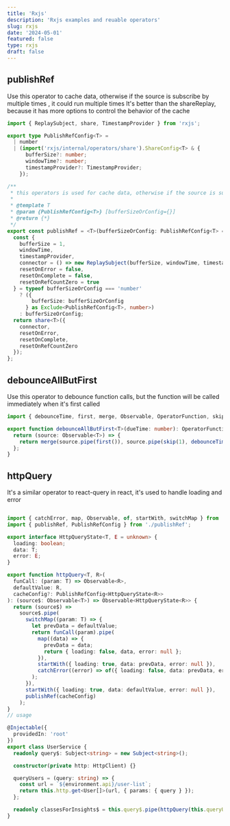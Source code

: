 ```yaml
---
title: 'Rxjs'
description: 'Rxjs examples and reuable operators'
slug: rxjs
date: '2024-05-01'
featured: false
type: rxjs
draft: false
---
```


## publishRef

Use this operator to cache data, otherwise if the source is subscribe by multiple times , it could run multiple times
It's better than the shareReplay, because it has more options to control the behavior of the cache

```typescript
import { ReplaySubject, share, TimestampProvider } from 'rxjs';

export type PublishRefConfig<T> =
  | number
  | (import('rxjs/internal/operators/share').ShareConfig<T> & {
      bufferSize?: number;
      windowTime?: number;
      timestampProvider?: TimestampProvider;
    });

/**
 * this operators is used for cache data, otherwise if the source is subscribe by multiple times , it could run multiple times
 *
 * @template T
 * @param {PublishRefConfig<T>} [bufferSizeOrConfig={}]
 * @return {*}
 */
export const publishRef = <T>(bufferSizeOrConfig: PublishRefConfig<T> = {}) => {
  const {
    bufferSize = 1,
    windowTime,
    timestampProvider,
    connector = () => new ReplaySubject(bufferSize, windowTime, timestampProvider),
    resetOnError = false,
    resetOnComplete = false,
    resetOnRefCountZero = true
  } = typeof bufferSizeOrConfig === 'number'
    ? ({
        bufferSize: bufferSizeOrConfig
      } as Exclude<PublishRefConfig<T>, number>)
    : bufferSizeOrConfig;
  return share<T>({
    connector,
    resetOnError,
    resetOnComplete,
    resetOnRefCountZero
  });
};
```

## debounceAllButFirst

Use this operator to debounce function calls, but the function will be called immediately when it's first called

```typescript
import { debounceTime, first, merge, Observable, OperatorFunction, skip } from 'rxjs';

export function debounceAllButFirst<T>(dueTime: number): OperatorFunction<T, T> {
  return (source: Observable<T>) => {
    return merge(source.pipe(first()), source.pipe(skip(1), debounceTime(dueTime)));
  };
}
```

## httpQuery

It's a similar operator to react-query in react, it's used to handle loading and error

```typescript

import { catchError, map, Observable, of, startWith, switchMap } from 'rxjs';
import { publishRef, PublishRefConfig } from './publishRef';

export interface HttpQueryState<T, E = unknown> {
  loading: boolean;
  data: T;
  error: E;
}

export function httpQuery<T, R>(
  funCall: (param: T) => Observable<R>,
  defaultValue: R,
  cacheConfig?: PublishRefConfig<HttpQueryState<R>>
): (source$: Observable<T>) => Observable<HttpQueryState<R>> {
  return (source$) =>
    source$.pipe(
      switchMap((param: T) => {
        let prevData = defaultValue;
        return funCall(param).pipe(
          map((data) => {
            prevData = data;
            return { loading: false, data, error: null };
          }),
          startWith({ loading: true, data: prevData, error: null }),
          catchError((error) => of({ loading: false, data: prevData, error })) // when error, keep the previous value
        );
      }),
      startWith({ loading: true, data: defaultValue, error: null }),
      publishRef(cacheConfig)
    );
}
// usage

@Injectable({
  providedIn: 'root'
})
export class UserService {
  readonly query$: Subject<string> = new Subject<string>();

  constructor(private http: HttpClient) {}

  queryUsers = (query: string) => {
    const url = `${environment.api}/user-list`;
    return this.http.get<User[]>(url, { params: { query } });
  };

  readonly classesForInsights$ = this.query$.pipe(httpQuery(this.queryUsers, []));
}
```
